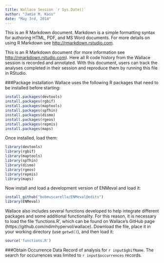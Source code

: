 ```yaml
---
title: Wallace Session `r Sys.Date()`
author: "Jamie M. Kass"
date: "May 3rd, 2014"
---
```


This is an R Markdown document. Markdown is a simple formatting syntax for authoring HTML, PDF, and MS Word documents. For more details on using R Markdown see <http://rmarkdown.rstudio.com>.

This is an R Markdown document (for more information see <http://rmarkdown.rstudio.com>). Here all R code history from the Wallace session is recorded and annotated. With this document, users can track the analyses completed in their session and reproduce them by running this file in RStudio.

###Package installation
Wallace uses the following R packages that need to be installed before starting:
```r
install.packages(devtools)
install.packages(rgbif)
install.packages(maptools)
install.packages(spThin)
install.packages(dismo)
install.packages(rgeos)
install.packages(repmis)
install.packages(maps)
```
Once installed, load them:
```r
library(devtools)
library(rgbif)
library(maptools)
library(spThin)
library(dismo)
library(rgeos)
library(repmis)
library(maps)
```

Now install and load a development version of ENMeval and load it:
```r
install_github("bobmuscarella/ENMeval@edits")
library(ENMeval)
```
Wallace also includes several functions developed to help integrate different packages and some additional functionality. For this reason, it is necessary to load the file 'functions.R', which can be found on Wallace's GitHub page (https://github.com/ndimhypervol/wallace). Download the file, place it in your working directory (use `getwd()`), and then load it:
```r
source('functions.R')
```
###Obtain Occurrence Data
Record of analysis for `r input$gbifName`. The search for occurrences was limited to `r input$occurrences` records.
